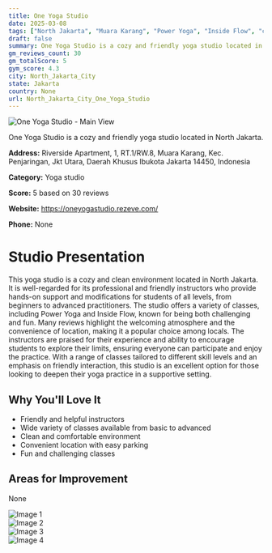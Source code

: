 ```yaml
---
title: One Yoga Studio
date: 2025-03-08
tags: ["North Jakarta", "Muara Karang", "Power Yoga", "Inside Flow", "cozy", "clean", "North Jakarta City"]  
draft: false
summary: One Yoga Studio is a cozy and friendly yoga studio located in North Jakarta.
gm_reviews_count: 30
gm_totalScore: 5
gym_score: 4.3
city: North_Jakarta_City
state: Jakarta
country: None
url: North_Jakarta_City_One_Yoga_Studio
---
```


<div className="aspect-[16/9] relative my-8">
  <img 
    src="https://lh5.googleusercontent.com/p/AF1QipOAVQaRUm820GOmhTEdsfKrZbN3_mGAT09QEunQ=w1920-h1080-k-no"
    alt="One Yoga Studio - Main View"
    className="object-cover absolute inset-0 w-full h-full rounded-lg"
  />
</div>

One Yoga Studio is a cozy and friendly yoga studio located in North Jakarta.

**Address:** Riverside Apartment, 1, RT.1/RW.8, Muara Karang, Kec. Penjaringan, Jkt Utara, Daerah Khusus Ibukota Jakarta 14450, Indonesia

**Category:** Yoga studio

**Score:** 5 based on 30 reviews

**Website:** https://oneyogastudio.rezeve.com/

**Phone:** None

# Studio Presentation

This yoga studio is a cozy and clean environment located in North Jakarta. It is well-regarded for its professional and friendly instructors who provide hands-on support and modifications for students of all levels, from beginners to advanced practitioners. The studio offers a variety of classes, including Power Yoga and Inside Flow, known for being both challenging and fun. Many reviews highlight the welcoming atmosphere and the convenience of location, making it a popular choice among locals. The instructors are praised for their experience and ability to encourage students to explore their limits, ensuring everyone can participate and enjoy the practice. With a range of classes tailored to different skill levels and an emphasis on friendly interaction, this studio is an excellent option for those looking to deepen their yoga practice in a supportive setting.



## Why You'll Love It

- Friendly and helpful instructors
- Wide variety of classes available from basic to advanced
- Clean and comfortable environment
- Convenient location with easy parking
- Fun and challenging classes

## Areas for Improvement

None

<div className="grid grid-cols-1 xl:grid-cols-2 gap-4 my-8">
<div className="aspect-[4/3] relative"><img src="https://lh3.googleusercontent.com/p/AF1QipOmrObeemahtqdkXMc3Y3_ZsAvzdKadRr4YIg1I=w1920-h1080-k-no" alt="Image 1" className="object-cover absolute inset-0 w-full h-full rounded-lg" /></div>
<div className="aspect-[4/3] relative"><img src="https://lh5.googleusercontent.com/p/AF1QipNYdtDJf8zfFJ2H2_TxVYtXdGKMZ6wuJzEMIW-6=w1920-h1080-k-no" alt="Image 2" className="object-cover absolute inset-0 w-full h-full rounded-lg" /></div>
<div className="aspect-[4/3] relative"><img src="https://lh5.googleusercontent.com/p/AF1QipPzkEQUNWrHISOS75Zfb8TVwVWAod1ryjzNVTOU=w1920-h1080-k-no" alt="Image 3" className="object-cover absolute inset-0 w-full h-full rounded-lg" /></div>
<div className="aspect-[4/3] relative"><img src="https://lh5.googleusercontent.com/p/AF1QipOh4P4NJvrQEHlYQtVDUB5_h2aP7zewGhNKebmb=w1920-h1080-k-no" alt="Image 4" className="object-cover absolute inset-0 w-full h-full rounded-lg" /></div>
</div>